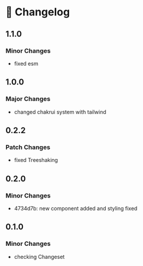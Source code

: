 
<Meta title="Changelog" />

# 📝 Changelog

## 1.1.0

### Minor Changes

-  fixed esm

## 1.0.0

### Major Changes

-  changed chakrui system with tailwind

## 0.2.2

### Patch Changes

-  fixed Treeshaking

## 0.2.0

### Minor Changes

-  4734d7b: new component added and styling fixed

## 0.1.0

### Minor Changes

-  checking Changeset
